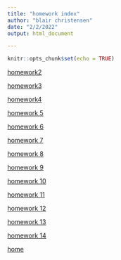 ```yaml
---
title: "homework index"
author: "blair christensen"
date: "2/2/2022"
output: html_document

---
```


```r
knitr::opts_chunk$set(echo = TRUE)
``` 
[homework2](homework_02.html)

[homework3](hwk3.html)

[homework4](hwk4.html)

[homework 5](hwk5.html)

[homework 6](hwk6.html)

[homework 7](hwk7.html)

[homework 8](hwk8.html)

[homework 9](hwk9.html)

[homework 10](hwk10.html)

[homework 11](hwk11.html)

[homework 12](hwk12.html)

[homework 13](hwk13.html)

[homework 14](hwk14.html)

[home](index.html)
